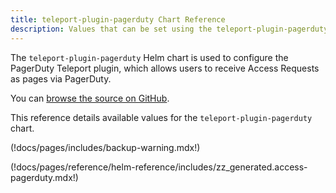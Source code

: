 ```yaml
---
title: teleport-plugin-pagerduty Chart Reference
description: Values that can be set using the teleport-plugin-pagerduty Helm chart
---
```


The `teleport-plugin-pagerduty` Helm chart is used to configure the PagerDuty Teleport plugin, which allows users to receive Access Requests as pages via PagerDuty.

You can [browse the source on GitHub](https://github.com/gravitational/teleport-plugins/tree/v(=teleport.version=)/charts/access/pagerduty).

This reference details available values for the `teleport-plugin-pagerduty` chart.

(!docs/pages/includes/backup-warning.mdx!)

(!docs/pages/reference/helm-reference/includes/zz_generated.access-pagerduty.mdx!)
